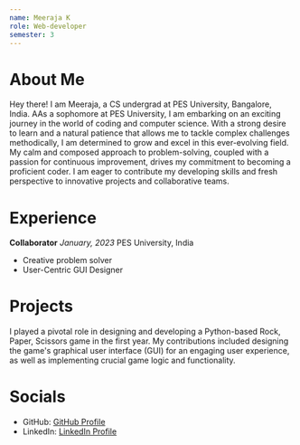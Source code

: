 ```yaml
---
name: Meeraja K
role: Web-developer
semester: 3
---
```


# About Me

Hey there! I am Meeraja, a CS undergrad at PES University, Bangalore, India. AAs a sophomore at PES University, I am embarking on an exciting journey in the world of coding and computer science. With a strong desire to learn and a natural patience that allows me to tackle complex challenges methodically, I am determined to grow and excel in this ever-evolving field. My calm and composed approach to problem-solving, coupled with a passion for continuous improvement, drives my commitment to becoming a proficient coder. I am eager to contribute my developing skills and fresh perspective to innovative projects and collaborative teams.

# Experience

**Collaborator**
_January, 2023_
PES University, India

- Creative problem solver
- User-Centric GUI Designer

# Projects

I played a pivotal role in designing and developing a Python-based Rock, Paper, Scissors game in the first year. My contributions included designing the game's graphical user interface (GUI) for an engaging user experience, as well as implementing crucial game logic and functionality. 

# Socials

- GitHub: [GitHub Profile](https://github.com/Meeraja-K)
- LinkedIn: [LinkedIn Profile](linkedin.com/in/meeraja-k-995b59266)
